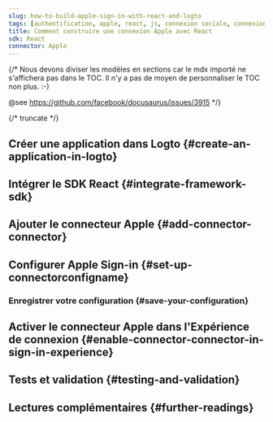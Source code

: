 ```yaml
---
slug: how-to-build-apple-sign-in-with-react-and-logto
tags: [authentification, apple, react, js, connexion sociale, connexion, login]
title: Comment construire une connexion Apple avec React
sdk: React
connector: Apple
---
```


{/*
  Nous devons diviser les modèles en sections car le mdx importé ne s'affichera pas dans le TOC.
  Il n'y a pas de moyen de personnaliser le TOC non plus. :-)

  @see https://github.com/facebook/docusaurus/issues/3915
*/}




{/* truncate */}

<Intro connector={connector} sdk="React" link="https://reactjs.org" />

## Créer une application dans Logto \{#create-an-application-in-logto}

<CreateApplication type="Single page app" framework="React" />

## Intégrer le SDK React \{#integrate-framework-sdk}

<IntegrateSdk />

## Ajouter le connecteur Apple \{#add-connector-connector}

<AddSocialConnector connector={connector} framework="React" />

## Configurer Apple Sign-in \{#set-up-connectorconfigname}

<ConnectorGuide />

### Enregistrer votre configuration \{#save-your-configuration}

<SaveYourConfiguration connector={connector} />

## Activer le connecteur Apple dans l'Expérience de connexion \{#enable-connector-connector-in-sign-in-experience}

<EnableSocialConnector connector={connector} />

## Tests et validation \{#testing-and-validation}

<TestingAndValidation connector={connector} sdk="React" />

## Lectures complémentaires \{#further-readings}

<FurtherReadings />